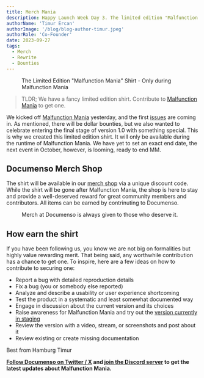 ```yaml
---
title: Merch Mania
description: Happy Launch Week Day 3. The limited edition "Malfunction Mania" shirt is here. Grab it, while you can.
authorName: 'Timur Ercan'
authorImage: '/blog/blog-author-timur.jpeg'
authorRole: 'Co-Founder'
date: 2023-09-27
tags:
  - Merch
  - Rewrite
  - Bounties
---
```


<figure>
  <MdxNextImage
    src="/blog/mania-shirt.png"
    width="1260"
    height="630"
    alt="Malfunctioning Mania Themed Documenso Shirt"
  />

  <figcaption className="text-center">
    The Limited Edition "Malfunction Mania" Shirt - Only during Malfunction Mania
  </figcaption>
</figure>

> TLDR; We have a fancy limited edition shirt. Contribute to [Malfunction Mania](https://documenso.com/blog/malfunction-mania) to get one.

We kicked off [Malfunction Mania](https://documenso.com/blog/malfunction-mania) yesterday, and the first [issues](https://github.com/documenso/documenso/issues) are coming in. As mentioned, there will be dollar bounties, but we also wanted to celebrate entering the final stage of version 1.0 with something special. This is why we created this limited edition shirt. It will only be available during the runtime of Malfunction Mania. We have yet to set an exact end date, the next event in October, however, is looming, ready to end MM.

## Documenso Merch Shop

The shirt will be available in our [merch shop](https://documen.so/shop) via a unique discount code. While the shirt will be gone after Malfunction Mania, the shop is here to stay and provide a well-deserved reward for great community members and contributors. All items can be earned by contrinuting to Documenso.

<figure>
  <MdxNextImage
    src="/blog/shop.png"
    width="1260"
    height="630"
    alt="Malfunctioning Mania Themed Documenso Shirt"
  />

  <figcaption className="text-center">
    Merch at Documenso is always given to those who deserve it.
  </figcaption>
</figure>

## How earn the shirt

If you have been following us, you know we are not big on formalities but highly value rewarding merit. That being said, any worthwhile contribution has a chance to get one. To inspire, here are a few ideas on how to contribute to securing one:

- Report a bug with detailed reproduction details
- Fix a bug (you or somebody else reported)
- Analyze and describe a usability or user experience shortcoming
- Test the product in a systematic and least somewhat documented way
- Engage in discussion about the current version and its choices
- Raise awareness for Malfunction Mania and try out the [version currently in staging](https://documen.so/staging)
- Review the version with a video, stream, or screenshots and post about it
- Review existing or create missing documentation

Best from Hamburg
Timur

**[Follow Documenso on Twitter / X](https://documen.so/tw) and [join the Discord server](https://documen.so/discord) to get the latest updates about Malfunction Mania.**
